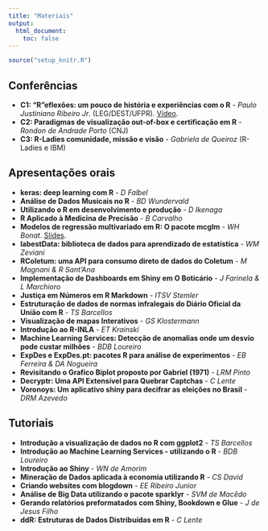 ```yaml
---
title: "Materiais"
output:
  html_document:
    toc: false
---
```


```r
source("setup_knitr.R")
```

## Conferências

- **C1: "R"eflexões: um pouco de história e experiências com o R** - *Paulo
Justiniano Ribeiro Jr*. (LEG/DEST/UFPR).
[Vídeo](https://youtu.be/fnGvDEkjZy0).
- **C2: Paradigmas de visualização out-of-box e certificação em R** - *Rondon
de Andrade Porto* (CNJ)
- **C3: R-Ladies comunidade, missão e visão** - *Gabriela de Queiroz*
(R-Ladies e IBM)

## Apresentações orais

- **keras: deep learning com R** - *D Falbel*
- **Análise de Dados Musicais no R** - *BD Wundervald*
- **Utilizando o R em desenvolvimento e produção** - *D Ikenaga*
- **R Aplicado à Medicina de Precisão** - *B Carvalho*
- **Modelos de regressão multivariado em R: O pacote mcglm** - *WH
  Bonat*. [Slides](materiais/WH_Bonat.pdf).
- **labestData: biblioteca de dados para aprendizado de estatística** - *WM
Zeviani*
- **RColetum: uma API para consumo direto de dados do Coletum** - *M Magnani
& R Sant'Ana*
- **Implementação de Dashboards em Shiny em O Boticário** - *J Farinela & L
Marchioro*
- **Justiça em Números em R Markdown** - *ITSV Stemler*
- **Estruturação de dados de normas infralegais do Diário Oficial da União
com R** - *TS Barcellos*
- **Visualização de mapas Interativos** - *GS Klostermann*
- **Introdução ao R-INLA** - *ET Krainski*
- **Machine Learning Services: Detecção de anomalias onde um desvio pode
custar milhões** - *BDB Loureiro*
- **ExpDes e ExpDes.pt: pacotes R para análise de experimentos** - *EB
Ferreira & DA Nogueira*
- **Revisitando o Grafico Biplot proposto por Gabriel (1971)** - *LRM Pinto*
- **Decryptr: Uma API Extensível para Quebrar Captchas** - *C Lente*
- **Voronoys: Um aplicativo shiny para decifrar as eleições no Brasil** -
*DRM Azevedo*

## Tutoriais

- **Introdução a visualização de dados no R com ggplot2** - *TS Barcellos*
- **Introdução ao Machine Learning Services - utilizando o R** - *BDB
  Loureiro*
- **Introdução ao Shiny** - *WN de Amorim*
- **Mineração de Dados aplicada à economia utilizando R** - *CS David*
- **Criando websites com blogdown** - *EE Ribeiro Junior*
- **Análise de Big Data utilizando o pacote sparklyr** - *SVM de Macêdo*
- **Gerando relatórios preformatados com Shiny, Bookdown e Glue** - *J de
Jesus Filho*
- **ddR: Estruturas de Dados Distribuídas em R** - *C Lente*
